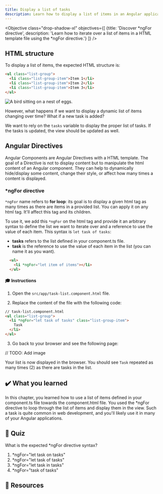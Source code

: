 ```yaml
---
title: Display a list of tasks
description: Learn how to display a list of items in an Angular application.
---
```



<Objective class="drop-shadow-xl" objectives={[
    {title: 'Discover *ngFor directive', description: 'Learn how to iterate over a list of items in a HTML template file using the *ngFor directive.'}
]} />

## HTML structure

To display a list of items, the expected HTML structure is:

```html
<ul class="list-group">
  <li class="list-group-item">Item 1</li>
  <li class="list-group-item">Item 2</li>
  <li class="list-group-item">Item 3</li>
</ul>
```

<Image class="shadow-xl rounded-xl" src={staticImg} alt="A bird sitting on a nest of eggs."/>

However, what happens if we want to display a dynamic list of items changing over time?
What if a new task is added?

We want to rely on the `tasks` variable to display the proper list of tasks.
If the tasks is updated, the view should be updated as well.

## Angular Directives

Angular Components are Angular Directives with a HTML template.
The goal of a Directive is not to display content but to manipulate the html content of an Angular component.
They can help to dynamically hide/display some content, change their style, or affect how many times a content is displayed.

### *ngFor directive

`*ngFor` name refers to **for loop**: its goal is to display a given html tag as many times as there are items in a provided list.
You can apply it on any html tag. It'll affect this tag and its children.

To use it, we add this `*ngFor` on the html tag and provide it an arbitrary syntax to define the list we want to iterate over and a reference to use the value of each item.
This syntax is `let task of tasks`:

- **tasks** refers to the list defined in your component.ts file.
- **task** is the reference to use the value of each item in the list (you can name it as you want).

```html
  <ul>
    <li *ngFor="let item of items"></li>
  </ul>
```

#### 🎓 Instructions

1. Open the `src/app/task-list.component.html` file.

2. Replace the content of the file with the following code:

```html
// task-list.component.html
<ul class="list-group">
  <li *ngFor="let task of tasks" class="list-group-item">
    Task
  </li>
</ul>
```

3. Go back to your browser and see the following page:

// TODO: Add image

Your list is now displayed in the browser.
You should see `Task` repeated as many times (2) as there are tasks in the list.

## ✔️ What you learned

In this chapter, you learned how to use a list of items defined in your component.ts file towards the component.html file.
You used the *ngFor directive to loop through the list of items and display them in the view.
Such a task is quite common in web development, and you'll likely use it in many of your Angular applications.

## 🚦 Quiz

What is the expected *ngFor directive syntax?

1. *ngFor="let task on tasks"
2. *ngFor="let task of tasks"
3. *ngFor="let task in tasks"
4. *ngFor="task of tasks"

## 🔗 Resources


